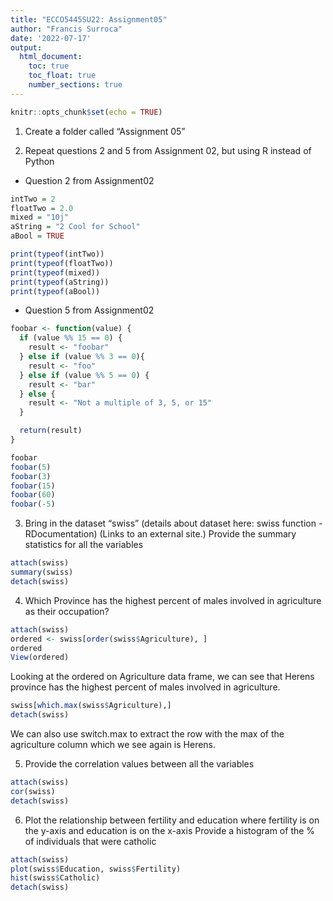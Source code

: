 ```yaml
---
title: "ECCO5445SU22: Assignment05"
author: "Francis Surroca"
date: '2022-07-17'
output: 
  html_document:
    toc: true
    toc_float: true
    number_sections: true
---
```


```r
knitr::opts_chunk$set(echo = TRUE)
```
1. Create a folder called "Assignment 05"

2. Repeat questions 2 and 5 from Assignment 02, but using R instead of Python

* Question 2 from Assignment02
```r
intTwo = 2
floatTwo = 2.0
mixed = "10j"
aString = "2 Cool for School"
aBool = TRUE

print(typeof(intTwo))
print(typeof(floatTwo))
print(typeof(mixed))
print(typeof(aString))
print(typeof(aBool))
```

* Question 5 from Assignment02
```r
foobar <- function(value) {
  if (value %% 15 == 0) {
    result <- "foobar"
  } else if (value %% 3 == 0){
    result <- "foo"
  } else if (value %% 5 == 0) {
    result <- "bar"
  } else {
    result <- "Not a multiple of 3, 5, or 15"
  }

  return(result)
}

foobar
foobar(5)
foobar(3)
foobar(15)
foobar(60)
foobar(-5)
```
3. Bring in the dataset "swiss" (details about dataset here: swiss function - RDocumentation) (Links to an external site.) Provide the summary statistics for all the variables
```r
attach(swiss)
summary(swiss)
detach(swiss)
```
4. Which Province has the highest percent of males involved in agriculture as their occupation?
```r
attach(swiss)
ordered <- swiss[order(swiss$Agriculture), ]
ordered
View(ordered)
```

Looking at the ordered on Agriculture data frame, we can see that Herens province has the highest percent of males involved in agriculture.

```r
swiss[which.max(swiss$Agriculture),]
detach(swiss)
```

We can also use switch.max to extract the row with the max of the agriculture column which we see again is Herens.

5. Provide the correlation values between all the variables

```r
attach(swiss)
cor(swiss)
detach(swiss)
```

6. Plot the relationship between fertility and education where fertility is on the y-axis and education is on the x-axis Provide a histogram of the % of individuals that were catholic

```r
attach(swiss)
plot(swiss$Education, swiss$Fertility)
hist(swiss$Catholic)
detach(swiss)
```